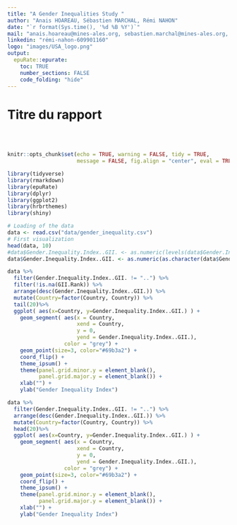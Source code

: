 ```yaml
---
title: "A Gender Inequalities Study "
author: "Anais HOAREAU, Sébastien MARCHAL, Rémi NAHON"
date: "`r format(Sys.time(), '%d %B %Y')`"
mail: "anais.hoareau@mines-ales.org, sebastien.marchal@mines-ales.org, remi.nahon@mines-ales.org"
linkedin: "rémi-nahon-609901160"
logo: "images/USA_logo.png"
output:
  epuRate::epurate:
    toc: TRUE
    number_sections: FALSE
    code_folding: "hide"
---
```


# Titre du rapport

<br><br>

```r
knitr::opts_chunk$set(echo = TRUE, warning = FALSE, tidy = TRUE, 
                      message = FALSE, fig.align = "center", eval = TRUE)
```


```r
library(tidyverse)
library(rmarkdown)    
library(epuRate)      
library(dplyr)
library(ggplot2)
library(hrbrthemes)
library(shiny)
```


```r
# Loading of the data
data <- read.csv("data/gender_inequality.csv")
# First visualization
head(data, 10)
#data$Gender.Inequality.Index..GII. <- as.numeric(levels(data$Gender.Inequality.Index..GII.))[data$Gender.Inequality.Index..GII.]
data$Gender.Inequality.Index..GII. <- as.numeric(as.character(data$Gender.Inequality.Index..GII.))
```
```r
data %>%
  filter(Gender.Inequality.Index..GII. != "..") %>%
  filter(!is.na(GII.Rank)) %>%
  arrange(desc(Gender.Inequality.Index..GII.)) %>%
  mutate(Country=factor(Country, Country)) %>%
  tail(20)%>%
  ggplot( aes(x=Country, y=Gender.Inequality.Index..GII.) ) +
    geom_segment( aes(x = Country, 
                      xend = Country,
                      y = 0,
                      yend = Gender.Inequality.Index..GII.),
                  color = "grey") +
    geom_point(size=3, color="#69b3a2") +
    coord_flip() +
    theme_ipsum() +
    theme(panel.grid.minor.y = element_blank(),
          panel.grid.major.y = element_blank()) +
    xlab("") +
    ylab("Gender Inequality Index")

data %>%
  filter(Gender.Inequality.Index..GII. != "..") %>%
  arrange(desc(Gender.Inequality.Index..GII.)) %>%
  mutate(Country=factor(Country, Country)) %>%
  head(20)%>%
  ggplot( aes(x=Country, y=Gender.Inequality.Index..GII.) ) +
    geom_segment( aes(x = Country, 
                      xend = Country,
                      y = 0,
                      yend = Gender.Inequality.Index..GII.),
                  color = "grey") +
    geom_point(size=3, color="#69b3a2") +
    coord_flip() +
    theme_ipsum() +
    theme(panel.grid.minor.y = element_blank(),
          panel.grid.major.y = element_blank()) +
    xlab("") +
    ylab("Gender Inequality Index")
```

```r

```

